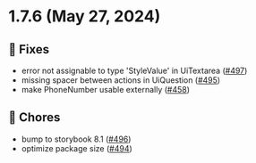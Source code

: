 
<Meta title="Releases/v1.7.x/v1.7.6/Changelog"/>
  
# 1.7.6 (May 27, 2024)

## 🐛 Fixes
* error not assignable to type 'StyleValue' in UiTextarea  ([#497](https://github.com/infermedica/component-library/pull/497))
* missing spacer between actions in UiQuestion  ([#495](https://github.com/infermedica/component-library/pull/495))
* make PhoneNumber usable externally  ([#458](https://github.com/infermedica/component-library/pull/458))

## 🧹 Chores
* bump to storybook 8.1  ([#496](https://github.com/infermedica/component-library/pull/496))
* optimize package size  ([#494](https://github.com/infermedica/component-library/pull/494))

